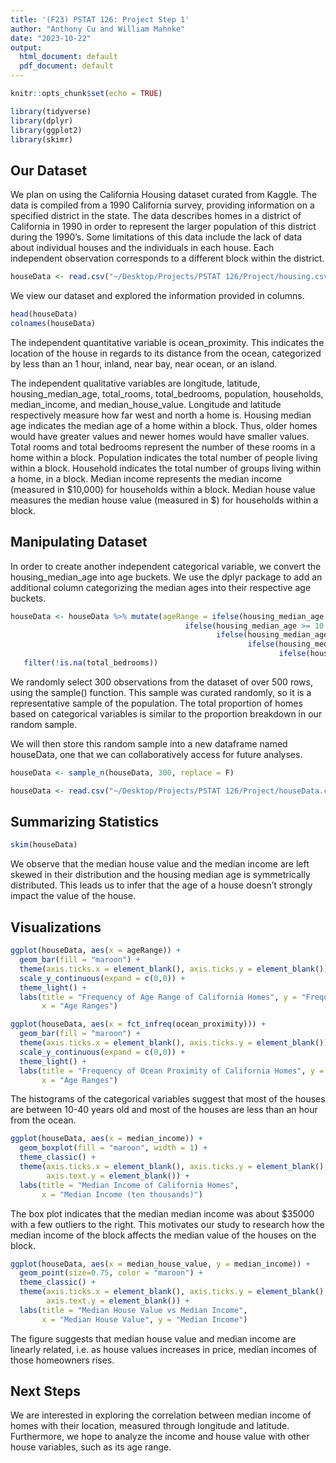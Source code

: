 ```yaml
---
title: '(F23) PSTAT 126: Project Step 1'
author: "Anthony Cu and William Mahnke"
date: "2023-10-22"
output:
  html_document: default
  pdf_document: default
---
```


```r
knitr::opts_chunk$set(echo = TRUE)

library(tidyverse)
library(dplyr)
library(ggplot2)
library(skimr)
```

## Our Dataset

We plan on using the California Housing dataset curated from Kaggle. The data is compiled from a 1990 California survey, providing information on a specified district in the state. The data describes homes in a district of California in 1990 in order to represent the larger population of this district during the 1990's. Some limitations of this data include the lack of data about individual houses and the individuals in each house. Each independent observation corresponds to a different block within the district. 

```r
houseData <- read.csv("~/Desktop/Projects/PSTAT 126/Project/housing.csv")
```

We view our dataset and explored the information provided in columns.

```r
head(houseData)
colnames(houseData)
```

The independent quantitative variable is ocean_proximity. This indicates the location of the house in regards to its distance from the ocean, categorized by less than an 1 hour, inland, near bay, near ocean, or an island. 

The independent qualitative variables are longitude, latitude, housing_median_age, total_rooms, total_bedrooms, population, households, median_income, and median_house_value. 
Longitude and latitude respectively measure how far west and north a home is. 
Housing median age indicates the median age of a home within a block. Thus, older homes would have greater values and newer homes would have smaller values. 
Total rooms and total bedrooms represent the number of these rooms in a home within a block. 
Population indicates the total number of people living within a block.
Household indicates the total number of groups living within a home, in a block. 
Median income represents the median income (measured in $10,000) for households within a block.
Median house value measures the median house value (measured in $) for households within a block. 

## Manipulating Dataset

In order to create another independent categorical variable, we convert the housing_median_age into age buckets. We use the dplyr package to add an additional column categorizing the median ages into their respective age buckets. 

```r
houseData <- houseData %>% mutate(ageRange = ifelse(housing_median_age < 10, "<10", 
                                       ifelse(housing_median_age >= 10 & housing_median_age < 20, "10-20", 
                                              ifelse(housing_median_age >= 20 & housing_median_age < 30, "20-30",
                                                     ifelse(housing_median_age >= 30 & housing_median_age < 40, "30-40", 
                                                            ifelse(housing_median_age >= 40 & housing_median_age < 50, "40-50", "50+")))))) %>%
   filter(!is.na(total_bedrooms))
```

We randomly select 300 observations from the dataset of over 500 rows, using the sample() function. This sample was curated randomly, so it is a representative sample of the population. The total proportion of homes based on categorical variables is similar to the proportion breakdown in our random sample. 

We will then store this random sample into a new dataframe named houseData, one that we can collaboratively access for future analyses. 

```r
houseData <- sample_n(houseData, 300, replace = F)
```

```r
houseData <- read.csv("~/Desktop/Projects/PSTAT 126/Project/houseData.csv")
```

## Summarizing Statistics

```r
skim(houseData)
```

We observe that the median house value and the median income are left skewed in their distribution and the housing median age is symmetrically distributed. This leads us to infer that the age of a house doesn't strongly impact the value of the house.

## Visualizations

```r
ggplot(houseData, aes(x = ageRange)) +
  geom_bar(fill = "maroon") +
  theme(axis.ticks.x = element_blank(), axis.ticks.y = element_blank()) +
  scale_y_continuous(expand = c(0,0)) +
  theme_light() +
  labs(title = "Frequency of Age Range of California Homes", y = "Frequency",
       x = "Age Ranges")

ggplot(houseData, aes(x = fct_infreq(ocean_proximity))) +
  geom_bar(fill = "maroon") +
  theme(axis.ticks.x = element_blank(), axis.ticks.y = element_blank()) +
  scale_y_continuous(expand = c(0,0)) +
  theme_light() +
  labs(title = "Frequency of Ocean Proximity of California Homes", y = "Frequency",
       x = "Age Ranges")
```

The histograms of the categorical variables suggest that most of the houses are between 10-40 years old and most of the houses are less than an hour from the ocean. 

```r
ggplot(houseData, aes(x = median_income)) +
  geom_boxplot(fill = "maroon", width = 1) +
  theme_classic() +
  theme(axis.ticks.x = element_blank(), axis.ticks.y = element_blank(),
        axis.text.y = element_blank()) +
  labs(title = "Median Income of California Homes",
       x = "Median Income (ten thousands)")
```

The box plot indicates that the median median income was about $35000 with a few outliers to the right. This motivates our study to research how the median income of the block affects the median value of the houses on the block. 

```r
ggplot(houseData, aes(x = median_house_value, y = median_income)) +
  geom_point(size=0.75, color = "maroon") +
  theme_classic() +
  theme(axis.ticks.x = element_blank(), axis.ticks.y = element_blank(),
        axis.text.y = element_blank()) +
  labs(title = "Median House Value vs Median Income",
       x = "Median House Value", y = "Median Income")
```

The figure suggests that median house value and median income are linearly related, i.e. as house values increases in price, median incomes of those homeowners rises. 

## Next Steps 

We are interested in exploring the correlation between median income of homes with their location, measured through longitude and latitude. Furthermore, we hope to analyze the income and house value with other house variables, such as its age range. 